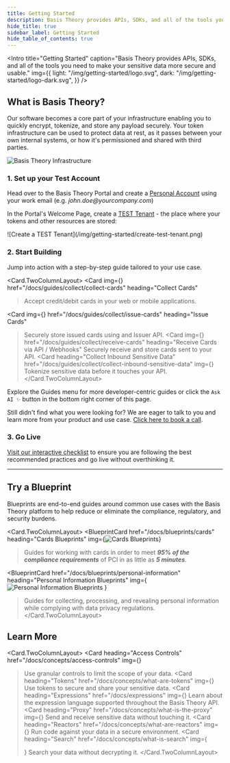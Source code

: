 ```yaml
---
title: Getting Started
description: Basis Theory provides APIs, SDKs, and all of the tools you need to make your sensitive data more secure and usable.
hide_title: true
sidebar_label: Getting Started
hide_table_of_contents: true
---
```




<Intro
  title="Getting Started"
  caption="Basis Theory provides APIs, SDKs, and all of the tools you need to make your sensitive data more secure and usable."
  img={{
    light: "/img/getting-started/logo.svg",
    dark: "/img/getting-started/logo-dark.svg",
  }}
/>

## What is Basis Theory?

Our software becomes a core part of your infrastructure enabling you to quickly encrypt, tokenize, and store any payload securely. Your token infrastructure can be used to protect data at rest, as it passes between your own internal systems, or how it's permissioned and shared with third parties.

![Basis Theory Infrastructure](/img/getting-started/infrastructure.jpg)

### 1. Set up your Test Account

Head over to the Basis Theory Portal and create a [Personal Account](/docs/concepts/access-controls#basis-theory-account) using your work email (e.g. _john.doe@<span>yourcompany.com</span>_)

<AuthButtons />

In the Portal's Welcome Page, create a [TEST Tenant](/docs/concepts/access-controls#what-are-tenants) - the place where your tokens and other resources are stored:

<div style={{textAlign: 'center'}}>
![Create a TEST Tenant](/img/getting-started/create-test-tenant.png)
</div>

### 2. Start Building

Jump into action with a step-by-step guide tailored to your use case.

<Card.TwoColumnLayout>
  <Card
    img={<CollectCards />}
    href="/docs/guides/collect/collect-cards"
    heading="Collect Cards"
  >Accept credit/debit cards in your web or mobile applications.</Card>

  <Card
    img={<IssueCards />}
    href="/docs/guides/collect/issue-cards"
    heading="Issue Cards"
  >Securely store issued cards using and Issuer API.</Card>
  <Card
    img={<ReceiveCards />}
    href="/docs/guides/collect/receive-cards"
    heading="Receive Cards via API / Webhooks"
  >Securely receive and store cards sent to your API.</Card>
  <Card
    heading="Collect Inbound Sensitive Data"
    href="/docs/guides/collect/collect-inbound-sensitive-data"
    img={<Collect width="48" height="48" />}
  >Tokenize sensitive data before it touches your API.</Card>
</Card.TwoColumnLayout>

Explore the Guides menu for more developer-centric guides or click the `Ask AI ✨` button in the bottom right corner of this page.

<Alert>Still didn't find what you were looking for? We are eager to talk to you and learn more from your product and use case. [Click here to book a call](https://basistheory.com/contact).</Alert>

### 3. Go Live

[Visit our interactive checklist](/docs/guides/production-checklist) to ensure you are following the best recommended practices and go live without overthinking it.

---

## Try a Blueprint

Blueprints are end-to-end guides around common use cases with the Basis Theory platform to help reduce or eliminate the compliance, regulatory, and security burdens.

<Card.TwoColumnLayout>
  <BlueprintCard
    href="/docs/blueprints/cards"
    heading="Cards Blueprints"
    img={<img src={CardBlueprint} alt="Cards Blueprints" />}
  >Guides for working with cards in order to meet <strong><i>95% of the compliance requirements</i></strong> of PCI in as little as <strong><i>5 minutes</i></strong>.</BlueprintCard>

  <BlueprintCard
    href="/docs/blueprints/personal-information"
    heading="Personal Information Blueprints"
    img={<img src={PersonalInformationBlueprint} alt="Personal Information Blueprints" />
    }
  >Guides for collecting, processing, and revealing personal information while complying with data privacy regulations.</BlueprintCard>
</Card.TwoColumnLayout>

## Learn More

<Card.TwoColumnLayout>
  <Card
    heading="Access Controls"
    href="/docs/concepts/access-controls"
    img={<AccessControls width="48" height="48" />}
  >Use granular controls to limit the scope of your data.</Card>
  <Card
    heading="Tokens"
    href="/docs/concepts/what-are-tokens"
    img={<Tokens width="48" height="48" />}
  >Use tokens to secure and share your sensitive data.</Card>
  <Card
    heading="Expressions"
    href="/docs/expressions"
    img={<Expressions width="48" height="48" />}
  >Learn about the expression language supported throughout the Basis Theory API.</Card>
  <Card
    heading="Proxy"
    href="/docs/concepts/what-is-the-proxy"
    img={<Proxy width="48" height="48" />}
  >Send and receive sensitive data without touching it.</Card>
  <Card
    heading="Reactors"
    href="/docs/concepts/what-are-reactors"
    img={<Reactors width="48" height="48" />}
  >Run code against your data in a secure environment.</Card>
  <Card
    heading="Search"
    href="/docs/concepts/what-is-search"
    img={<Search width="48" height="48" />}
  >Search your data without decrypting it.</Card>
</Card.TwoColumnLayout>
